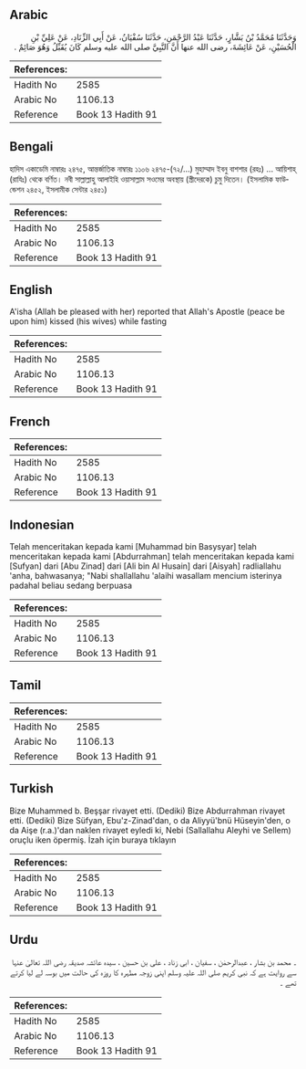## Arabic


<div dir="rtl" lang="ar" style={{fontSize:'larger',backgroundColor:'#f8f9fa',padding:20}}>
وَحَدَّثَنَا مُحَمَّدُ بْنُ بَشَّارٍ، حَدَّثَنَا عَبْدُ الرَّحْمَنِ، حَدَّثَنَا سُفْيَانُ، عَنْ أَبِي الزِّنَادِ، عَنْ عَلِيِّ بْنِ الْحُسَيْنِ، عَنْ عَائِشَةَ، رضى الله عنها أَنَّ النَّبِيَّ صلى الله عليه وسلم كَانَ يُقَبِّلُ وَهُوَ صَائِمٌ ‏.‏
</div>
<div style={{backgroundColor:'#f8f9fa',padding:20, marginBottom: 10}}><table> <thead> <tr> <th>References:</th> <th></th> </tr> </thead> <tbody><tr><td>Hadith No</td><td>2585</td></tr><tr><td>Arabic No</td><td>1106.13</td></tr><tr><td>Reference</td><td>Book 13 Hadith 91</td></tr></tbody></table></div>

## Bengali


<div dir="ltr" lang="bn" style={{fontSize:'larger',backgroundColor:'#f8f9fa',padding:20}}>
হাদিস একাডেমি নাম্বারঃ ২৪৭৫, আন্তর্জাতিক নাম্বারঃ ১১০৬ ২৪৭৫-(৭২/...) মুহাম্মাদ ইবনু বাশশার (রহঃ) ... আয়িশাহ্ (রাযিঃ) থেকে বর্ণিত। নবী সাল্লাল্লাহু আলাইহি ওয়াসাল্লাম সওমের অবস্থায় (স্ত্রীদেরকে) চুমু দিতেন। (ইসলামিক ফাউন্ডেশন ২৪৫২, ইসলামীক সেন্টার ২৪৫১)
</div>
<div style={{backgroundColor:'#f8f9fa',padding:20, marginBottom: 10}}><table> <thead> <tr> <th>References:</th> <th></th> </tr> </thead> <tbody><tr><td>Hadith No</td><td>2585</td></tr><tr><td>Arabic No</td><td>1106.13</td></tr><tr><td>Reference</td><td>Book 13 Hadith 91</td></tr></tbody></table></div>

## English


<div dir="ltr" lang="en" style={{fontSize:'larger',backgroundColor:'#f8f9fa',padding:20}}>
A'isha (Allah be pleased with her) reported that Allah's Apostle (peace be upon him) kissed (his wives) while fasting
</div>
<div style={{backgroundColor:'#f8f9fa',padding:20, marginBottom: 10}}><table> <thead> <tr> <th>References:</th> <th></th> </tr> </thead> <tbody><tr><td>Hadith No</td><td>2585</td></tr><tr><td>Arabic No</td><td>1106.13</td></tr><tr><td>Reference</td><td>Book 13 Hadith 91</td></tr></tbody></table></div>

## French


<div dir="ltr" lang="fr" style={{fontSize:'larger',backgroundColor:'#f8f9fa',padding:20}}>

</div>
<div style={{backgroundColor:'#f8f9fa',padding:20, marginBottom: 10}}><table> <thead> <tr> <th>References:</th> <th></th> </tr> </thead> <tbody><tr><td>Hadith No</td><td>2585</td></tr><tr><td>Arabic No</td><td>1106.13</td></tr><tr><td>Reference</td><td>Book 13 Hadith 91</td></tr></tbody></table></div>

## Indonesian


<div dir="ltr" lang="id" style={{fontSize:'larger',backgroundColor:'#f8f9fa',padding:20}}>
Telah menceritakan kepada kami [Muhammad bin Basysyar] telah menceritakan kepada kami [Abdurrahman] telah menceritakan kepada kami [Sufyan] dari [Abu Zinad] dari [Ali bin Al Husain] dari [Aisyah] radliallahu 'anha, bahwasanya; "Nabi shallallahu 'alaihi wasallam mencium isterinya padahal beliau sedang berpuasa
</div>
<div style={{backgroundColor:'#f8f9fa',padding:20, marginBottom: 10}}><table> <thead> <tr> <th>References:</th> <th></th> </tr> </thead> <tbody><tr><td>Hadith No</td><td>2585</td></tr><tr><td>Arabic No</td><td>1106.13</td></tr><tr><td>Reference</td><td>Book 13 Hadith 91</td></tr></tbody></table></div>

## Tamil


<div dir="ltr" lang="ta" style={{fontSize:'larger',backgroundColor:'#f8f9fa',padding:20}}>

</div>
<div style={{backgroundColor:'#f8f9fa',padding:20, marginBottom: 10}}><table> <thead> <tr> <th>References:</th> <th></th> </tr> </thead> <tbody><tr><td>Hadith No</td><td>2585</td></tr><tr><td>Arabic No</td><td>1106.13</td></tr><tr><td>Reference</td><td>Book 13 Hadith 91</td></tr></tbody></table></div>

## Turkish


<div dir="ltr" lang="tr" style={{fontSize:'larger',backgroundColor:'#f8f9fa',padding:20}}>
Bize Muhammed b. Beşşar rivayet etti. (Dediki) Bize Abdurrahman rivayet etti. (Dediki) Bize Süfyan, Ebu'z-Zinad'dan, o da Aliyyü'bnü Hüseyin'den, o da Aişe (r.a.)'dan naklen rivayet eyledi ki, Nebi (Sallallahu Aleyhi ve Sellem) oruçlu iken öpermiş. İzah için buraya tıklayın
</div>
<div style={{backgroundColor:'#f8f9fa',padding:20, marginBottom: 10}}><table> <thead> <tr> <th>References:</th> <th></th> </tr> </thead> <tbody><tr><td>Hadith No</td><td>2585</td></tr><tr><td>Arabic No</td><td>1106.13</td></tr><tr><td>Reference</td><td>Book 13 Hadith 91</td></tr></tbody></table></div>

## Urdu


<div dir="rtl" lang="ur" style={{fontSize:'larger',backgroundColor:'#f8f9fa',padding:20}}>
۔ محمد بن بشار ، عبدالرحمٰن ، سفیان ، ابی زناد ، علی بن حسین ، سیدہ عائشہ صدیقہ رضی اللہ تعالیٰ عنہا سے روایت ہے کہ نبی کریم صلی اللہ علیہ وسلم اپنی زوجہ مطہرہ کا روزہ کی حالت میں بوسہ لے لیا کرتے تھے ۔
</div>
<div style={{backgroundColor:'#f8f9fa',padding:20, marginBottom: 10}}><table> <thead> <tr> <th>References:</th> <th></th> </tr> </thead> <tbody><tr><td>Hadith No</td><td>2585</td></tr><tr><td>Arabic No</td><td>1106.13</td></tr><tr><td>Reference</td><td>Book 13 Hadith 91</td></tr></tbody></table></div>
